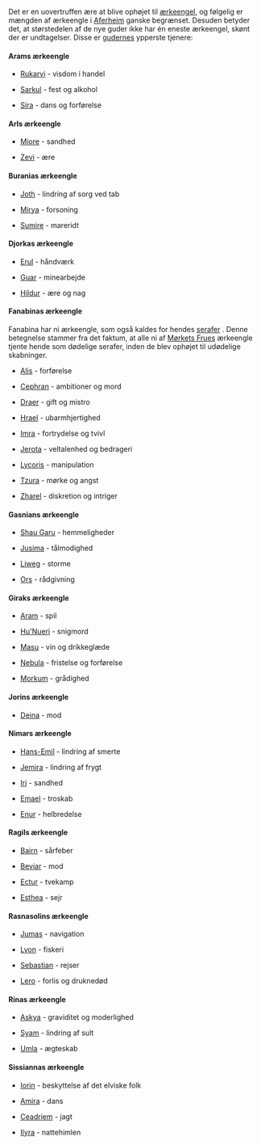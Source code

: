 {{title:Gudernes ærkeengle}}
{{author:Laura Holmegaard}}
{{timestamp:2011-01-11T10:21:43Z}}
{{copyright:Gudernes ærkeengle}}
Det er en uovertruffen ære at blive ophøjet til [[ærkeengel]], og følgelig er mængden af ærkeengle i [[Aferheim]] ganske begrænset. Desuden betyder det, at størstedelen af de nye guder ikke har én eneste ærkeengel, skønt der er undtagelser. Disse er [[guderne|gudernes]] ypperste tjenere:

====Arams ærkeengle====
*[[Rukarvi]] - visdom i handel

*[[Sarkul]] - fest og alkohol

*[[Sira]] - dans og forførelse


====Arls ærkeengle====
*[[Miore]] - sandhed

*[[Zevi]] - ære


====Buranias ærkeengle====
*[[Joth]] - lindring af sorg ved tab

*[[Mirya]] - forsoning

*[[Sumire]] - mareridt


====Djorkas ærkeengle====
*[[Erul]] - håndværk

*[[Guar]] - minearbejde

*[[Hildur]] - ære og nag


====Fanabinas ærkeengle====
Fanabina har ni ærkeengle, som også kaldes for hendes [[seraf|serafer]] . Denne betegnelse stammer fra det faktum, at alle ni af [[Mørkets Frue|Mørkets Frues]] ærkeengle tjente hende som dødelige serafer, inden de blev ophøjet til udødelige skabninger.

*[[Alis]] - forførelse

*[[Cephran]] - ambitioner og mord

*[[Draer]] - gift og mistro

*[[Hrael]] - ubarmhjertighed

*[[Imra]] - fortrydelse og tvivl

*[[Jerota]] - veltalenhed og bedrageri

*[[Lycoris]] - manipulation

*[[Tzura]] - mørke og angst

*[[Zharel]] - diskretion og intriger


====Gasnians ærkeengle====
*[[Shau Garu (ærkeengel)|Shau Garu]] - hemmeligheder

*[[Jusima]] - tålmodighed

*[[Liweg]] - storme

*[[Ors]] - rådgivning


====Giraks ærkeengle====
*[[Aram (ærkeengel)|Aram]] - spil

*[[Hu'Nueri]] - snigmord

*[[Masu]] - vin og drikkeglæde

*[[Nebula]] - fristelse og forførelse

*[[Morkum]] - grådighed


====Jorins ærkeengle====
*[[Deina]] - mod


====Nimars ærkeengle====
*[[Hans-Emil]] - lindring af smerte

*[[Jemira]] - lindring af frygt

*[[Iri]] - sandhed

*[[Emael]] - troskab

*[[Enur]] - helbredelse


====Ragils ærkeengle====
*[[Bairn]] - sårfeber

*[[Beviar]] - mod

*[[Ectur]] - tvekamp

*[[Esthea]] - sejr


====Rasnasolins ærkeengle====
*[[Jumas]] - navigation

*[[Lyon]] - fiskeri

*[[Sebastian]] - rejser

*[[Lero]] - forlis og druknedød


====Rinas ærkeengle====
*[[Askya]] - graviditet og moderlighed

*[[Syam]] - lindring af sult

*[[Umla]] - ægteskab


====Sissiannas ærkeengle====
*[[Iorin]] - beskyttelse af det elviske folk

*[[Amira]] - dans

*[[Ceadriem]] - jagt

*[[Ilyra]] - nattehimlen